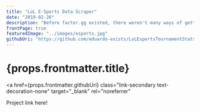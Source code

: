 ```yaml
---
title: "LoL E-Sports Data Scraper"
date: "2019-02-26"
description: "Before factor.gg existed, there weren't many ways of getting player data. This scraper aimed to help in that way by scraping data from the hidden lolesports API. This project took a bit of work to map out the API endpoints."
frontPage: true
featuredImage: "../images/esports.jpg"
githubUri: "https://github.com/eduardo-exists/LoLEsportsTournamentStatsScraper"
---
```


<h1>{props.frontmatter.title}</h1>

<a
  href={props.frontmatter.githubUri}
  class="link-secondary text-decoration-none"
  target="_blank"
  rel="noreferrer"
>
  Project link here!
</a>

